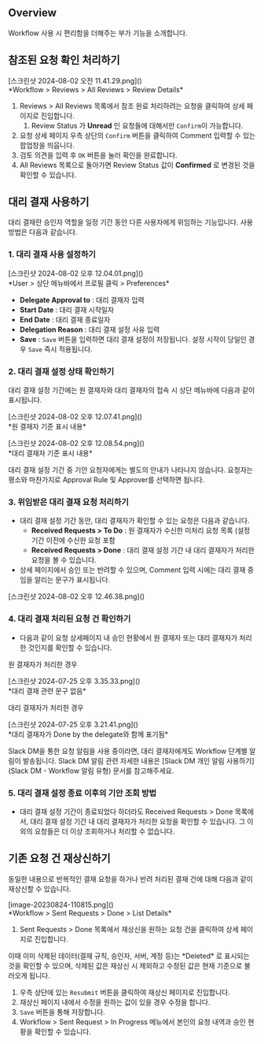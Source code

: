 
## Overview
Workflow 사용 시 편리함을 더해주는 부가 기능을 소개합니다.

## 참조된 요청 확인 처리하기
<p align="center">
<div>[스크린샷 2024-08-02 오전 11.41.29.png]()</div>
*Workflow &gt; Reviews &gt; All Reviews &gt; Review Details*
</p>

1. Reviews &gt; All Reviews 목록에서 참조 완료 처리하려는 요청을 클릭하여 상세 페이지로 진입합니다.
    1. Review Status 가  **Unread**  인 요청들에 대해서만 `Confirm`이 가능합니다.
2. 요청 상세 페이지 우측 상단의 `Confirm` 버튼을 클릭하여 Comment 입력할 수 있는 팝업창을 띄웁니다.
3. 검토 의견을 입력 후 `OK` 버튼을 눌러 확인을 완료합니다.
4. All Reviews 목록으로 돌아가면 Review Status 값이  **Confirmed** 로 변경된 것을 확인할 수 있습니다.

## 대리 결재 사용하기
대리 결재란 승인자 역할을 일정 기간 동안 다른 사용자에게 위임하는 기능입니다. 사용 방법은 다음과 같습니다.

### 1. 대리 결재 사용 설정하기
<p align="center">
<div>[스크린샷 2024-08-02 오후 12.04.01.png]()</div>
*User &gt; 상단 메뉴바에서 프로필 클릭 &gt; Preferences*
</p>

* **Delegate Approval to**  : 대리 결재자 입력
* **Start Date**  : 대리 결재 시작일자
* **End Date**  : 대리 결재 종료일자
* **Delegation Reason**  : 대리 결재 설정 사유 입력
* **Save**  : `Save` 버튼을 입력하면 대리 결재 설정이 저장됩니다. 설정 시작이 당일인 경우 `Save` 즉시 적용됩니다.

### 2. 대리 결재 설정 상태 확인하기
대리 결재 설정 기간에는 원 결재자와 대리 결재자의 접속 시 상단 메뉴바에 다음과 같이 표시됩니다.

<p align="center">
<div>[스크린샷 2024-08-02 오후 12.07.41.png]()</div>
*원 결재자 기준 표시 내용*
</p>

<p align="center">
<div>[스크린샷 2024-08-02 오후 12.08.54.png]()</div>
*대리 결재자 기준 표시 내용*
</p>

<Callout type="info">
대리 결재 설정 기간 중 기안 요청자에게는 별도의 안내가 나타나지 않습니다. 요청자는 평소와 마찬가지로 Approval Rule 및 Approver를 선택하면 됩니다. 
</Callout>

### 3. 위임받은 대리 결재 요청 처리하기
* 대리 결재 설정 기간 동안, 대리 결재자가 확인할 수 있는 요청은 다음과 같습니다.
    * **Received Requests &gt; To Do**  : 원 결재자가 수신한 미처리 요청 목록 (설정 기간 이전에 수신한 요청 포함
    * **Received Requests &gt; Done**  : 대리 결재 설정 기간 내 대리 결재자가 처리한 요청을 볼 수 있습니다.
* 상세 페이지에서 승인 또는 반려할 수 있으며, Comment 입력 시에는 대리 결재 중임을 알리는 문구가 표시됩니다.

<p align="center">
<div>[스크린샷 2024-08-02 오후 12.46.38.png]()</div>
</p>

### 4. 대리 결재 처리된 요청 건 확인하기
* 다음과 같이 요청 상세페이지 내 승인 현황에서 원 결재자 또는 대리 결재자가 처리한 것인지를 확인할 수 있습니다.

원 결재자가 처리한 경우

<p align="center">
<div>[스크린샷 2024-07-25 오후 3.35.33.png]()</div>
*대리 결재 관련 문구 없음*
</p>

대리 결재자가 처리한 경우

<p align="center">
<div>[스크린샷 2024-07-25 오후 3.21.41.png]()</div>
*대리 결재자가 Done by the delegate와 함께 표기됨*
</p>

<Callout type="info">
Slack DM을 통한 요청 알림을 사용 중이라면, 대리 결재자에게도 Workflow 단계별 알림이 발송됩니다. Slack DM 알림 관련 자세한 내용은 [Slack DM 개인 알림 사용하기](Slack DM - Workflow 알림 유형) 문서를 참고해주세요. 
</Callout>

### 5. 대리 결재 설정 종료 이후의 기안 조회 방법
* 대리 결재 설정 기간이 종료되었다 하더라도 Received Requests &gt; Done 목록에서, 대리 결재 설정 기간 내 대리 결재자가 처리한 요청을 확인할 수 있습니다. 그 이외의 요청들은 더 이상 조회하거나 처리할 수 없습니다.

## 기존 요청 건 재상신하기
동일한 내용으로 반복적인 결재 요청을 하거나 반려 처리된 결재 건에 대해 다음과 같이 재상신할 수 있습니다.

<p align="center">
<div>[image-20230824-110815.png]()</div>
*Workflow &gt; Sent Requests &gt; Done &gt; List Details*
</p>

1. Sent Requests &gt; Done 목록에서 재상신을 원하는 요청 건을 클릭하여 상세 페이지로 진입합니다.

<Callout type="info">
이때 이미 삭제된 데이터(결재 규칙, 승인자, 서버, 계정 등)는 *Deleted* 로 표시되는 것을 확인할 수 있으며, 삭제된 값은 재상신 시 제외하고 수정된 값은 현재 기준으로 불러오게 됩니다. 
</Callout>

1. 우측 상단에 있는 `Resubmit` 버튼을 클릭하여 재상신 페이지로 진입합니다.
2. 재상신 페이지 내에서 수정을 원하는 값이 있을 경우 수정을 합니다.
3. `Save` 버튼을 통해 저장합니다.
4. Workflow &gt; Sent Request &gt; In Progress 메뉴에서 본인의 요청 내역과 승인 현황을 확인할 수 있습니다.
